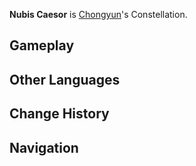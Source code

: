 {{Constellation Overview Infobox
|title     = Nubis Caesor
|character = Chongyun
|meaning   = Cloud Cutter
}}
'''Nubis Caesor''' is [[Chongyun]]'s Constellation.

==Gameplay==
{{Constellation Table|Chongyun}}

==Other Languages==
{{Other Languages
|en      = Nubis Caesor
|en_lang = la
|en_tl   = Cloud Cutter
|zhs     = 乾坤锋座
|zhs_rm  = Qiánkūn Fēng Zuò
|zht     = 乾坤鋒座
|zht_rm  = Qiánkūn Fēng Zuò
|zh_tl   = Heaven and Earth Blade Constellation
|ja      = 乾坤鋒座
|ja_rm   = Kenken Hou Za{{Assumed}}
|ja_tl   = Heaven and Earth Blade Constellation{{Sino|ja|part=1}}
|ko      = {{tt|건곤봉|乾坤鋒}}자리
|ko_rm   = Geon'gonbong-jari
|ko_tl   = World-Edge Constellation{{Sino|ko|part=1}}
|es      = Nubis Caesor
|fr      = Nubis Caesor
|ru      = Тяжесть Небес
|ru_tl   = Weight of Heavens
|th      = Nubis Caesor
|vi      = {{tt|Càn Khôn Phong|乾坤鋒}}
|vi_tl   = Heaven and Earth Blade{{Sino|vi|part=1}}
|de      = Nubis Caesor
|id      = Nubis Caesor
|pt      = Nubis Caesor
}}

==Change History==
{{Change History|1.0}}

==Navigation==
{{Constellation Navbox}}